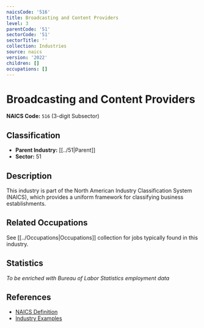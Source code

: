 ```yaml
---
naicsCode: '516'
title: Broadcasting and Content Providers
level: 3
parentCode: '51'
sectorCode: '51'
sectorTitle: ''
collection: Industries
source: naics
version: '2022'
children: []
occupations: []
---
```

# Broadcasting and Content Providers

**NAICS Code:** `516` (3-digit Subsector)

## Classification

- **Parent Industry:** [[../51|Parent]]
- **Sector:** 51

## Description

This industry is part of the North American Industry Classification System (NAICS), which provides a uniform framework for classifying business establishments.

## Related Occupations

See [[../Occupations|Occupations]] collection for jobs typically found in this industry.

## Statistics

*To be enriched with Bureau of Labor Statistics employment data*

## References

- [NAICS Definition](https://www.census.gov/naics/)
- [Industry Examples](https://www.census.gov/naics/2022NAICS/)
